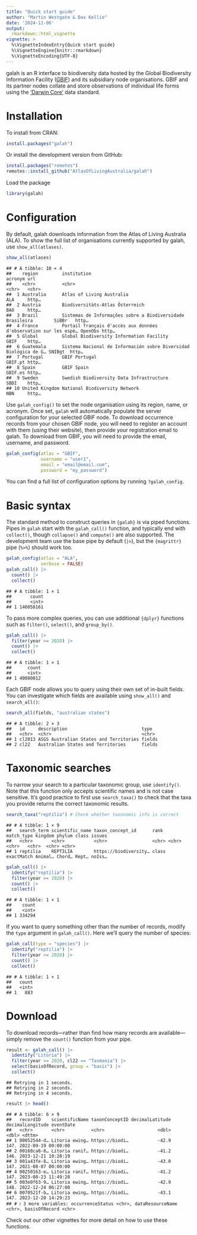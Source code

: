```yaml
---
title: "Quick start guide"
author: "Martin Westgate & Dax Kellie"
date: '2024-11-06'
output:
  rmarkdown::html_vignette
vignette: >
  %\VignetteIndexEntry{Quick start guide}
  %\VignetteEngine{knitr::rmarkdown}
  %\VignetteEncoding{UTF-8}
---
```

galah is an R interface to biodiversity data hosted by the Global Biodiversity 
Information Facility ([GBIF](https://www.gbif.org)) and its subsidiary node
organisations. GBIF and its partner nodes collate and store observations of 
individual life forms using the ['Darwin Core'](https://dwc.tdwg.org) data 
standard.

# Installation

To install from CRAN:

``` r
install.packages("galah")
```

Or install the development version from GitHub:

``` r
install.packages("remotes")
remotes::install_github("AtlasOfLivingAustralia/galah")
```

Load the package

``` r
library(galah)
```

# Configuration
By default, galah downloads information from the Atlas of Living Australia 
(ALA). To show the full list of organisations currently supported by galah, 
use  `show_all(atlases)`.


``` r
show_all(atlases)
```

```
## # A tibble: 10 × 4
##    region         institution                                                      acronym url  
##    <chr>          <chr>                                                            <chr>   <chr>
##  1 Australia      Atlas of Living Australia                                        ALA     http…
##  2 Austria        Biodiversitäts-Atlas Österreich                                  BAO     http…
##  3 Brazil         Sistemas de Informações sobre a Biodiversidade Brasileira        SiBBr   http…
##  4 France         Portail français d'accès aux données d'observation sur les espè… OpenObs http…
##  5 Global         Global Biodiversity Information Facility                         GBIF    http…
##  6 Guatemala      Sistema Nacional de Información sobre Diversidad Biológica de G… SNIBgt  http…
##  7 Portugal       GBIF Portugal                                                    GBIF.pt http…
##  8 Spain          GBIF Spain                                                       GBIF.es http…
##  9 Sweden         Swedish Biodiversity Data Infrastructure                         SBDI    http…
## 10 United Kingdom National Biodiversity Network                                    NBN     http…
```

Use `galah_config()` to set the node organisation using its region, name, or 
acronym. Once set, `galah` will automatically populate the server configuration for your 
selected GBIF node. To download occurrence records from your chosen 
GBIF node, you will need to register an account with them (using their website), 
then provide your registration email to galah. 
To download from GBIF, you will need to provide the email, username, and 
password.


``` r
galah_config(atlas = "GBIF",
             username = "user1",
             email = "email@email.com",
             password = "my_password")
```
You can find a full list of configuration options by running `?galah_config`.

# Basic syntax
The standard method to construct queries in `{galah}` is via piped functions. 
Pipes in `galah` start with the `galah_call()` function, and typically end with 
`collect()`, though `collapse()` and `compute()` are also supported. The 
development team use the base pipe by default (`|>`), but the `{magrittr}` pipe 
(`%>%`) should work too.
  

``` r
galah_config(atlas = "ALA",
             verbose = FALSE)
galah_call() |>
  count() |>
  collect()
```

```
## # A tibble: 1 × 1
##       count
##       <int>
## 1 146058161
```

To pass more complex queries, you can use additional `{dplyr}` functions such as
`filter()`, `select()`, and `group_by()`.


``` r
galah_call() |> 
  filter(year >= 2020) |> 
  count() |>
  collect()
```

```
## # A tibble: 1 × 1
##      count
##      <int>
## 1 40080012
```

Each GBIF node allows you to query using their own set of in-built fields. You 
can investigate which fields are available using `show_all()` and `search_all()`:


``` r
search_all(fields, "australian states")
```

```
## # A tibble: 2 × 3
##   id     description                            type  
##   <chr>  <chr>                                  <chr> 
## 1 cl2013 ASGS Australian States and Territories fields
## 2 cl22   Australian States and Territories      fields
```

# Taxonomic searches
To narrow your search to a particular taxonomic group, use `identify()`. Note 
that this function only accepts scientific names and is not case sensitive. 
It's good practice to first use `search_taxa()` to check that the taxa you 
provide returns the correct taxonomic results.


``` r
search_taxa("reptilia") # Check whether taxonomic info is correct
```

```
## # A tibble: 1 × 9
##   search_term scientific_name taxon_concept_id      rank  match_type kingdom phylum class issues
##   <chr>       <chr>           <chr>                 <chr> <chr>      <chr>   <chr>  <chr> <chr> 
## 1 reptilia    REPTILIA        https://biodiversity… class exactMatch Animal… Chord… Rept… noIss…
```

``` r
galah_call() |>
  identify("reptilia") |> 
  filter(year >= 2020) |> 
  count() |>
  collect()
```

```
## # A tibble: 1 × 1
##    count
##    <int>
## 1 334294
```

If you want to query something other than the number of records, modify the 
`type` argument in `galah_call()`. Here we'll query the number of species:


``` r
galah_call(type = "species") |>
  identify("reptilia") |> 
  filter(year >= 2020) |> 
  count() |>
  collect()
```

```
## # A tibble: 1 × 1
##   count
##   <int>
## 1   883
```

# Download
To download records---rather than find how many records are available---simply
remove the `count()` function from your pipe.


``` r
result <- galah_call() |>
  identify("Litoria") |>
  filter(year >= 2020, cl22 == "Tasmania") |>
  select(basisOfRecord, group = "basic") |>
  collect()
```

```
## Retrying in 1 seconds.
## Retrying in 2 seconds.
## Retrying in 4 seconds.
```

``` r
result |> head()
```

```
## # A tibble: 6 × 9
##   recordID    scientificName taxonConceptID decimalLatitude decimalLongitude eventDate          
##   <chr>       <chr>          <chr>                    <dbl>            <dbl> <dttm>             
## 1 00052544-d… Litoria ewing… https://biodi…           -42.9             147. 2022-09-19 00:00:00
## 2 00168ca6-8… Litoria ranif… https://biodi…           -41.2             146. 2023-12-21 10:20:19
## 3 001a43fe-8… Litoria ewing… https://biodi…           -43.0             147. 2021-08-07 00:00:00
## 4 00250163-e… Litoria ranif… https://biodi…           -41.2             147. 2023-08-23 11:49:28
## 5 003e0f63-9… Litoria ewing… https://biodi…           -42.9             148. 2022-12-24 06:27:00
## 6 0070521f-b… Litoria ewing… https://biodi…           -43.1             147. 2023-12-20 14:29:23
## # ℹ 3 more variables: occurrenceStatus <chr>, dataResourceName <chr>, basisOfRecord <chr>
```

Check out our other vignettes for more detail on how to use these functions.
